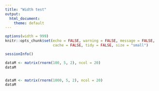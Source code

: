 ```yaml
---
title: "Width test"
output:
  html_document:
    theme: default
---
```

  
<style>
  pre {
    overflow-x: auto;
  }
pre code {
  word-wrap: normal;
  white-space: pre;
}
</style>
  
```r
options(width = 999)
knitr::opts_chunk$set(echo = FALSE, warning = FALSE, message = FALSE,
                      cache = FALSE, tidy = FALSE, size = "small")
```
```r
sessionInfo()
```
```r
dataM <- matrix(rnorm(100, 5, 2), ncol = 20)
dataM
```


<style>
.pre-scrolly {
  max-height: 150px;
  overflow-y: auto;
}
</style>

<div class='pre-scrolly'>
```r
dataM <- matrix(rnorm(1000, 5, 2), ncol = 20)
dataM
```
</div>